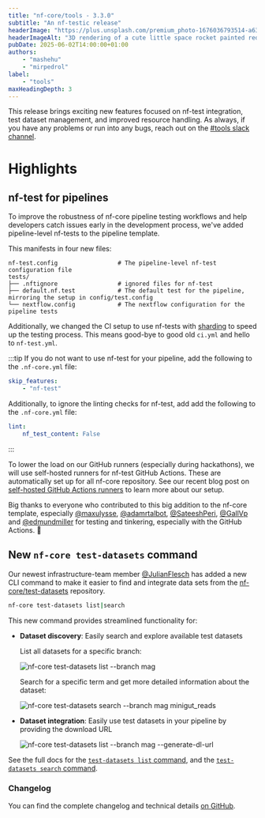 ```yaml
---
title: "nf-core/tools - 3.3.0"
subtitle: "An nf-testic release"
headerImage: "https://plus.unsplash.com/premium_photo-1676036793514-a637b11f392a"
headerImageAlt: "3D rendering of a cute little space rocket painted red and white."
pubDate: 2025-06-02T14:00:00+01:00
authors:
    - "mashehu"
    - "mirpedrol"
label:
    - "tools"
maxHeadingDepth: 3
---
```


This release brings exciting new features focused on nf-test integration, test dataset management, and improved resource handling. As always, if you have any problems or run into any bugs, reach out on the [#tools slack channel](https://nfcore.slack.com/archives/CE5LG7WMB).

# Highlights

## nf-test for pipelines

To improve the robustness of nf-core pipeline testing workflows and
help developers catch issues early in the development process,
we've added pipeline-level nf-tests to the pipeline template.

This manifests in four new files:

```tree
nf-test.config                 # The pipeline-level nf-test configuration file
tests/
├── .nftignore                 # ignored files for nf-test
├── default.nf.test            # The default test for the pipeline, mirroring the setup in config/test.config
└── nextflow.config            # The nextflow configuration for the pipeline tests
```

Additionally, we changed the CI setup to use nf-tests with [sharding](https://www.nf-test.com/docs/cli/test/#sharding) to speed up the testing process.
This means good-bye to good old `ci.yml` and hello to `nf-test.yml`.

:::tip
If you do not want to use nf-test for your pipeline, add the following to the `.nf-core.yml` file:

```yaml
skip_features:
    - "nf-test"
```

Additionally, to ignore the linting checks for nf-test, add add the following to the `.nf-core.yml` file:

```yaml
lint:
    nf_test_content: False
```

:::

To lower the load on our GitHub runners (especially during hackathons), we will use self-hosted runners for nf-test GitHub Actions.
These are automatically set up for all nf-core repository. See our recent blog post on [self-hosted GitHub Actions runners](https://nf-co.re/blog/2025/state-of-nf-core-ci#moving-to-runson) to learn more about our setup.

Big thanks to everyone who contributed to this big addition to the nf-core template, especially
[@maxulysse](https://github.com/maxulysse),
[@adamrtalbot](https://github.com/adamrtalbot),
[@SateeshPeri](https://github.com/SateeshPeri),
[@GallVp](https://github.com/GallVp) and
[@edmundmiller](https://github.com/edmundmiller) for testing and tinkering, especially with the GitHub Actions. :raised_hands:

## New `nf-core test-datasets` command

Our newest infrastructure-team member [@JulianFlesch](https://github.com/JulianFlesch) has added a new CLI command to make it easier to find and integrate data sets from the [nf-core/test-datasets](https://github.com/nf-core/test-datasets) repository.

```bash
nf-core test-datasets list|search
```

This new command provides streamlined functionality for:

- **Dataset discovery**: Easily search and explore available test datasets

    List all datasets for a specific branch:

    ![`nf-core test-datasets list --branch mag`](/images/tools/nf-core-test-datasets-list-mag.svg)

    Search for a specific term and get more detailed information about the dataset:

    ![`nf-core test-datasets search --branch mag minigut_reads`](/images/tools/nf-core-test-datasets-search.svg)

- **Dataset integration**: Easily use test datasets in your pipeline by providing the download URL

    ![nf-core test-datasets list --branch mag --generate-dl-url](/images/tools/nf-core-test-datasets-list-url-out.svg)

See the full docs for the [`test-datasets list` command](https://nf-co.re/docs/nf-core-tools/test-datasets/list), and the [`test-datasets search` command](https://nf-co.re/docs/nf-core-tools/test-datasets/search).

### Changelog

You can find the complete changelog and technical details [on GitHub](https://github.com/nf-core/tools/releases/tag/3.3.0).
